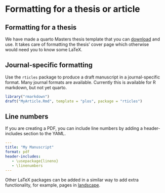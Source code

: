 
# Formatting for a thesis or article

## Formatting for a thesis

We have made a quarto Masters thesis template that you can [download](https://github.com/biostats-r/quartothesis) and use. 
It takes care of formatting the thesis' cover page which otherwise would need you to know some LaTeX.

## Journal-specific formatting

Use the `rticles` package to produce a draft manuscript in a journal-specific format.
Many journal formats are available. 
Currently this is available for R markdown, but not yet quarto.

```r
library("rmarkdown")
draft("MyArticle.Rmd", template = "plos", package = "rticles")
```

## Line numbers

If you are creating a PDF, you can include line numbers by adding a header-includes section to the YAML.

``` yaml
---
title: "My Manuscript"
format: pdf
header-includes:
   - \usepackage{lineno}
   - \linenumbers
---
```


Other LaTeX packages can be added in a similar way to add extra functionality, for example, pages in [landscape](https://stackoverflow.com/questions/25849814/rstudio-rmarkdown-both-portrait-and-landscape-layout-in-a-single-pdf).
